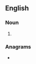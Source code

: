 ==English==

===Noun===
{{head|en|noun plural form}}

# {{plural of|boma|lang=en}}

===Anagrams===
* {{anagrams|en|a=abmos|Bosma|MOABs|MOBAs|Sambo|ambos|sambo}}